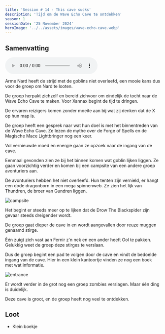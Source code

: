 ```yaml
---
title: 'Session # 14 - This cave sucks'
description: 'Tijd om de Wave Echo Cave te ontdekken'
season: 1
sessionDate: '25 November 2024'
heroImage: '../../assets/images/wave-echo-cave.webp'
---
```



## Samenvatting

<audio controls>
    <source src={audio} type="audio/mpeg" />
    Your browser does not support the audio element.
</audio>

Arme Nard heeft de strijd met de goblins niet overleefd, een mooie kans dus voor de groep om Nard te looten.

De groep herpakt zichzelf en bereid zichvoor om eindelijk de tocht naar de Wave Echo Cave te maken. Voor <CharacterPopper character="xannax" client:load>Xannax</CharacterPopper> begint de tijd te dringen.

De ervaren reizigers komen zonder moeite aan bij wat zij denken dat de X op hun map is.

De groep heeft een gesprek naar wat hun doel is met het binnentreden van de Wave Echo Cave. Ze lezen de mythe over de Forge of Spells en de Magische Mace Lightbringer nog een keer.

Vol vernieuwde moed en energie gaan ze opzoek naar de ingang van de cave.

Eenmaal gevonden zien ze bij het binnen komen wat goblin lijken liggen. Ze gaan voorzichtig verder en komen bij een campsite van een andere groep avonturiers aan.

De avonturiers hebben het niet overleefd. Hun tenten zijn vernield, er hangt een dode dragonborn in een mega spinnenweb. Ze zien het lijk van Thundren, de broer van Gundren liggen.

<Image src={campsite} alt="campsite" />

Het begint er steeds meer op te lijken dat de Drow The Blackspider zijn gevaar steeds dreigender wordt.

De groep gaat dieper de cave in en wordt aangevallen door reuze muggen genaamd stirge.

Één zuigt zich vast aan <CharacterPopper character="fernir" client:load>Fernir</CharacterPopper> z'n nek en een ander heeft <CharacterPopper character="ool" client:load>Ool</CharacterPopper> te pakken. Gelukkig weet de groep deze stirges te verslaan.

Dus de groep begint een pad te volgen door de cave en vindt de bedoelde ingang van de cave. Hier in een klein kantoortje vinden ze nog een boek met wat informatie.

<Image src={insideCave} alt="entrance" />

Er wordt verder in de grot nog een groep zombies verslagen. Maar één ding is duidelijk.

Deze cave is groot, en de groep heeft nog veel te ontdekken.

## Loot

-   Klein boekje
